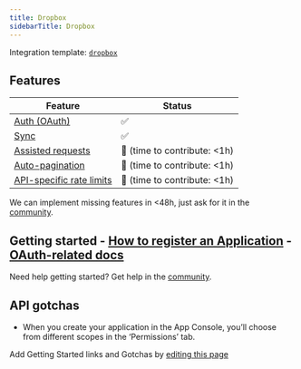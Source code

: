 ```yaml
---
title: Dropbox
sidebarTitle: Dropbox
---
```


Integration template: [`dropbox`](https://nango.dev/providers.yaml)

## Features

| Feature                                                                          | Status                          |
| -------------------------------------------------------------------------------- | ------------------------------- |
| [Auth (OAuth)](/nango-auth)                                                      | ✅                              |
| [Sync](/nango-sync)                                                              | ✅                              |
| [Assisted requests](/nango-sync/guides/direct-requests)                          | 🚫 (time to contribute: &lt;1h) |
| [Auto-pagination](/nango-sync/configuration#auto-pagination)                     | 🚫 (time to contribute: &lt;1h) |
| [API-specific rate limits](/nango-sync/configuration#rate-limits-retry-policies) | 🚫 (time to contribute: &lt;1h) |

<Tip>We can implement missing features in &lt;48h, just ask for it in the [community](https://nango.dev/slack).</Tip>
## Getting started - [How to register an Application](https://www.dropbox.com/developers/apps) - [OAuth-related docs](https://developers.dropbox.com/oauth-guide)

<Tip>Need help getting started? Get help in the [community](https://nango.dev/slack).</Tip>

## API gotchas

-   When you create your application in the App Console, you’ll choose from different scopes in the ‘Permissions’ tab.

<Note>Add Getting Started links and Gotchas by [editing this page](https://github.com/nangohq/nango/tree/master/docs-v2/integrations/all/dropbox.mdx)</Note>
